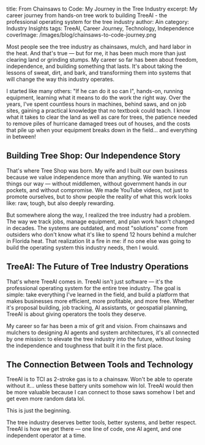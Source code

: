 title: From Chainsaws to Code: My Journey in the Tree Industry
excerpt: My career journey from hands-on tree work to building TreeAI - the professional operating system for the tree industry
author: Ain
category: Industry Insights
tags: TreeAI, Career Journey, Technology, Independence
coverImage: /images/blog/chainsaws-to-code-journey.png

Most people see the tree industry as chainsaws, mulch, and hard labor in the heat. And that's true — but for me, it has been much more than just clearing land or grinding stumps. My career so far has been about freedom, independence, and building something that lasts. It's about taking the lessons of sweat, dirt, and bark, and transforming them into systems that will change the way this industry operates.

I started like many others: "If he can do it so can I", hands-on, running equipment, learning what it means to do the work the right way. Over the years, I've spent countless hours in machines, behind saws, and on job sites, gaining a practical knowledge that no textbook could teach. I know what it takes to clear the land as well as care for trees, the patience needed to remove piles of hurricane damaged trees out of houses, and the costs that pile up when your equipment breaks down in the field... and everything in between!

## Building Tree Shop: Our Independence Story

That's where Tree Shop was born. My wife and I built our own business because we value independence more than anything. We wanted to run things our way — without middlemen, without government hands in our pockets, and without compromise. We made YouTube videos, not just to promote ourselves, but to show people the reality of what this work looks like: raw, tough, but also deeply rewarding.

But somewhere along the way, I realized the tree industry had a problem. The way we track jobs, manage equipment, and plan work hasn't changed in decades. The systems are outdated, and most "solutions" come from outsiders who don't know what it's like to spend 12 hours behind a mulcher in Florida heat. That realization lit a fire in me: if no one else was going to build the operating system this industry needs, then I would.

## TreeAI: The Future of Tree Industry Operations

That's where TreeAI comes in. TreeAI isn't just software — it's the professional operating system for the entire tree industry. The goal is simple: take everything I've learned in the field, and build a platform that makes businesses more efficient, more profitable, and more free. Whether it's proposal building, job tracking, AI assistants, or geospatial planning, TreeAI is about giving operators the tools they deserve.

My career so far has been a mix of grit and vision. From chainsaws and mulchers to designing AI agents and system architectures, it's all connected by one mission: to elevate the tree industry into the future, without losing the independence and toughness that built it in the first place.

## The Connection Between Tools and Technology

TreeAI is to TCI as 2-stroke gas is to a chainsaw. Won't be able to operate without it... unless these battery units somehow win lol. TreeAI would then be more valuable because I can connect to those saws somehow I bet and get even more random data lol.

This is just the beginning.

The tree industry deserves better tools, better systems, and better respect. TreeAI is how we get there — one line of code, one AI agent, and one independent operator at a time.
